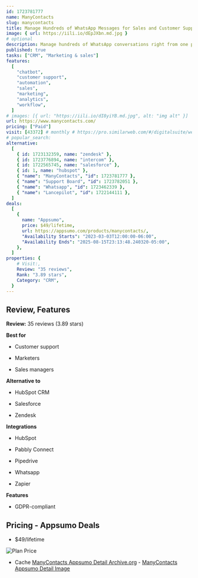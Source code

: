 ```yaml
---
id: 1723781777
name: ManyContacts
slug: manycontacts
title: Manage Hundreds of WhatsApp Messages for Sales and Customer Support (Now With Chatbots & Funnels!)
image: { url: https://iili.io/dEpJXbn.md.jpg }
# optional
description: Manage hundreds of WhatsApp conversations right from one placeEnjoy top-notch sales and customer support
published: true
tasks: ["CRM", "Marketing & sales"]
features:
  [
    "chatbot",
    "customer support",
    "automation",
    "sales",
    "marketing",
    "analytics",
    "workflow",
  ]
# images: [{ url: "https://iili.io/dI8yiYB.md.jpg", alt: "img alt" }]
url: https://www.manycontacts.com/
pricing: ["Paid"]
visit: [43372] # monthly # https://pro.similarweb.com/#/digitalsuite/websiteanalysis/home
# popular_search:
alternative:
  [
    { id: 1723132359, name: "zendesk" },
    { id: 1723776894, name: "intercom" },
    { id: 1722565745, name: "salesforce" },
    { id: 1, name: "hubspot" },
    { "name": "ManyContacts", "id": 1723781777 },
    { "name": "Support Board", "id": 1723782051 },
    { "name": "Whatsapp", "id": 1723462339 },
    { "name": "Lancepilot", "id": 1722144111 },
  ]
deals:
  [
    {
      name: "Appsumo",
      price: $49/lifetime,
      url: https://appsumo.com/products/manycontacts/,
      "Availability Starts": "2023-03-03T12:00:00-06:00",
      "Availability Ends": "2025-08-15T23:13:48.240320-05:00",
    },
  ]
properties: {
    # Visit:,
    Review: "35 reviews",
    Rank: "3.89 stars",
    Category: "CRM",
  }
---
```


## Review, Features

**Review:** 35 reviews (3.89 stars)

**Best for**

- Customer support

- Marketers

- Sales managers

**Alternative to**

- HubSpot CRM

- Salesforce

- Zendesk

**Integrations**

- HubSpot

- Pabbly Connect

- Pipedrive

- Whatsapp

- Zapier

**Features**

- GDPR-compliant

## Pricing - Appsumo Deals

- $49/lifetime

<Img src="https://iili.io/dEp54cB.png" alt="Plan Price" />

- Cache [ManyContacts Appsumo Detail Archive.org](https://web.archive.org/web/*/https://appsumo.com/products/manycontacts/) - [ManyContacts Appsumo Detail Image](https://iili.io/dEp7fVf.png)
